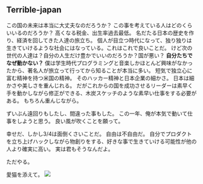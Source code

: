 
## Terrible-japan

この国の未来は本当に大丈夫なのだろうか？
この事を考えている人はどのくらいいるのだろうか？
高くなる税金、出生率過去最低。
名だたる日本の歴史を作り、経済を回してきた人達の旅立ち。
個人が目立つ時代になって、独り独りは生きていけるような社会にはなっている。これはこれで良いことだ。
けど次の世代の人達は？自分の人生だけ豊かでいいのだろうか？国が悪い？
**自分たちでなぜ動かない？**
僕は学生時代プログラミングと音楽しかほとんど興味がなかったから、著名人が旅立って行ってから知ることが本当に多い。
短気で独立心に富む精神を持つ米国の精神。
そのハッカー精神と日本企業の細かさ。
日本は細かさや美しさを重んじれる。
だがこれからの国を成功させるリーダーは素早く手を動かしながら修正ができる、木炭スケッチのような素早い仕事をする必要がある。
もちろん重んじながら。

ずいぶん遠回りもしたし、間違った事もした。
この一年、俺が本気で動いて仕事をしようと思う。
良い風が吹くことを願って。

幸せだ、しかし3/4は面倒くさいことだ。
自由は不自由だ。
自分でプロダクトを立ち上げハックしながら物創りをする、好きな事で生きていける可能性が他の人より確実に高い。
実は君もそうなんだよ。

ただやる。

愛猫を添えて。
![](/assets/danche.png)